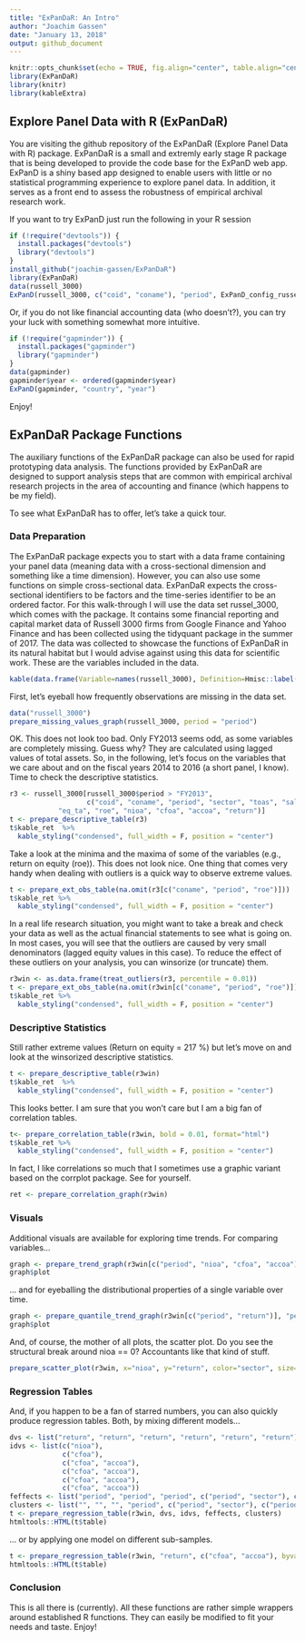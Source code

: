 ```yaml
---
title: "ExPanDaR: An Intro"
author: "Joachim Gassen"
date: "January 13, 2018"
output: github_document
---
```


```r
knitr::opts_chunk$set(echo = TRUE, fig.align="center", table.align="center")
library(ExPanDaR)
library(knitr)
library(kableExtra)
```

## Explore Panel Data with R (ExPanDaR)

You are visiting the github repository of the ExPanDaR (Explore Panel Data with R) package. ExPanDaR is a small and extremly early stage R package that is being developed to provide the code base for the ExPanD web app. ExPanD is a shiny based app designed to enable users with little or no statistical programming experience to explore panel data. In addition, it serves as a front end to assess the robustness of empirical archival research work.

If you want to try ExPanD just run the following in your R session

```r
if (!require("devtools")) {
  install.packages("devtools")
  library("devtools")
}
install_github("joachim-gassen/ExPanDaR")
library(ExPanDaR)
data(russell_3000)
ExPanD(russell_3000, c("coid", "coname"), "period", ExPanD_config_russell_3000)
````

Or, if you do not like financial accounting data (who doesn't?), you can try your luck with something somewhat more intuitive.

```r
if (!require("gapminder")) {
  install.packages("gapminder")
  library("gapminder")
}
data(gapminder)
gapminder$year <- ordered(gapminder$year)
ExPanD(gapminder, "country", "year")
```

Enjoy!

## ExPanDaR Package Functions

The auxiliary functions of the ExPanDaR package can also be used for rapid prototyping data analysis. The functions provided by ExPanDaR are designed to support analysis steps that are common with empirical archival research projects in the area of accounting and finance (which happens to be my field).

To see what ExPanDaR has to offer, let's take a quick tour.

### Data Preparation

The ExPanDaR package expects you to start with a data frame containing your panel data (meaning data with a cross-sectional dimension and something like a time dimension). However, you can also use some functions on simple cross-sectional data. ExPanDaR expects the cross-sectional identifiers to be factors and the time-series identifier to be an ordered factor. For this walk-through I will use the data set russel_3000, which comes with the package. It contains some financial reporting and capital market data of Russell 3000 firms from Google Finance and Yahoo Finance and has been collected using the tidyquant package in the summer of 2017. The data was collected to showcase the functions of ExPanDaR in its natural habitat but I would advise against using this data for scientific work. These are the variables included in the data.

``` r
kable(data.frame(Variable=names(russell_3000), Definition=Hmisc::label(russell_3000)), row.names = FALSE) 
```

First, let's eyeball how frequently observations are missing in the data set.

```r
data("russell_3000")
prepare_missing_values_graph(russell_3000, period = "period")
```

OK. This does not look too bad. Only FY2013 seems odd, as some variables are completely missing. Guess why? They are calculated using lagged values of total assets. So, in the following, let's focus on the variables that we care about and on the fiscal years 2014 to 2016 (a short panel, I know). Time to check the descriptive statistics.

```r
r3 <- russell_3000[russell_3000$period > "FY2013",
                   c("coid", "coname", "period", "sector", "toas", "sales","mktcap", 
            "eq_ta", "roe", "nioa", "cfoa", "accoa", "return")]
t <- prepare_descriptive_table(r3)
t$kable_ret  %>%
  kable_styling("condensed", full_width = F, position = "center")
```


Take a look at the minima and the maxima of some of the variables (e.g., return on equity (roe)). This does not look nice. One thing that comes very handy when dealing with outliers is a quick way to observe extreme values. 

```r
t <- prepare_ext_obs_table(na.omit(r3[c("coname", "period", "roe")]))
t$kable_ret %>%
  kable_styling("condensed", full_width = F, position = "center")
```
In a real life research situation, you might want to take a break and check your data as well as the actual financial statements to see what is going on. In most cases, you will see that 
the outliers are caused by very small denominators (lagged equity values in this case). To reduce the effect of these outliers on your analysis, you can winsorize (or truncate) them.

```r
r3win <- as.data.frame(treat_outliers(r3, percentile = 0.01))
t <- prepare_ext_obs_table(na.omit(r3win[c("coname", "period", "roe")]))
t$kable_ret %>%
  kable_styling("condensed", full_width = F, position = "center")
```

### Descriptive Statistics

Still rather extreme values (Return on equity = 217 %) but let's move on and look at the winsorized descriptive statistics.

```r
t <- prepare_descriptive_table(r3win)
t$kable_ret  %>%
  kable_styling("condensed", full_width = F, position = "center")
```

This looks better. I am sure that you won't care but I am a big fan of correlation tables.

```r
t<- prepare_correlation_table(r3win, bold = 0.01, format="html")
t$kable_ret %>%
  kable_styling("condensed", full_width = F, position = "center")
```

In fact, I like correlations so much that I sometimes use a graphic variant based on the corrplot package. See for yourself. 

``` r
ret <- prepare_correlation_graph(r3win)
```



### Visuals

Additional visuals are available for exploring time trends. For comparing variables... 
```r
graph <- prepare_trend_graph(r3win[c("period", "nioa", "cfoa", "accoa")], "period")
graph$plot
```

... and for eyeballing the distributional properties of a single variable over time.

```r
graph <- prepare_quantile_trend_graph(r3win[c("period", "return")], "period", c(0.05, 0.25, 0.5, 0.75, 0.95))
graph$plot
```

And, of course, the mother of all plots, the scatter plot. Do you see the structural break around nioa == 0? Accountants like that kind of stuff.

```r
prepare_scatter_plot(r3win, x="nioa", y="return", color="sector", size="toas", loess = 1)
```

### Regression Tables

And, if you happen to be a fan of starred numbers, you can also quickly produce regression tables. Both, by mixing different models...

```r
dvs <- list("return", "return", "return", "return", "return", "return")
idvs <- list(c("nioa"), 
             c("cfoa"), 
             c("cfoa", "accoa"), 
             c("cfoa", "accoa"), 
             c("cfoa", "accoa"), 
             c("cfoa", "accoa")) 
feffects <- list("period", "period", "period", c("period", "sector"), c("period", "coid"), c("period", "coid"))
clusters <- list("", "", "", "period", c("period", "sector"), c("period", "coid"))
t <- prepare_regression_table(r3win, dvs, idvs, feffects, clusters)
htmltools::HTML(t$table)
```

... or by applying one model on different sub-samples.

```r
t <- prepare_regression_table(r3win, "return", c("cfoa", "accoa"), byvar="period")
htmltools::HTML(t$table)
```


### Conclusion

This is all there is (currently). All these functions are rather simple wrappers around established R functions. They can easily be modified to fit your needs and taste. Enjoy!
